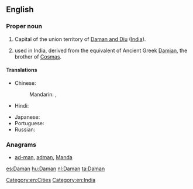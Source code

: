 {{also|daman}}
==English==
{{wikipedia}}

===Proper noun===
{{en-proper noun}}

# Capital of the union territory of [[Daman and Diu]] ([[India]]).
# {{given name|male|from=Sanskrit}} used in India, derived from the {{etyl|sa}} equivalent of Ancient Greek [[Damian]], the brother of [[Cosmas]].

====Translations====
{{trans-top|state capital of Daman and Diu, India}}
* Chinese:
*: Mandarin: {{t|cmn|達曼|sc=Hani}},  {{t|cmn|达曼|tr=Dāmàn|sc=Hani}}
* Hindi: {{t-|hi|दमन|tr=daman}}
{{trans-mid}}
* Japanese: {{t-|ja|ダマン|tr=Daman}}
* Portuguese: {{t+|pt|Damão}}
* Russian: {{t-|ru|Даман|m|tr=Damán}}
{{trans-bottom}}

===Anagrams===
* [[ad-man#English|ad-man]], [[adman#English|adman]], [[Manda#English|Manda]]

[[Category:en:Cities]]
[[Category:en:India]]

[[es:Daman]]
[[hu:Daman]]
[[nl:Daman]]
[[ta:Daman]]